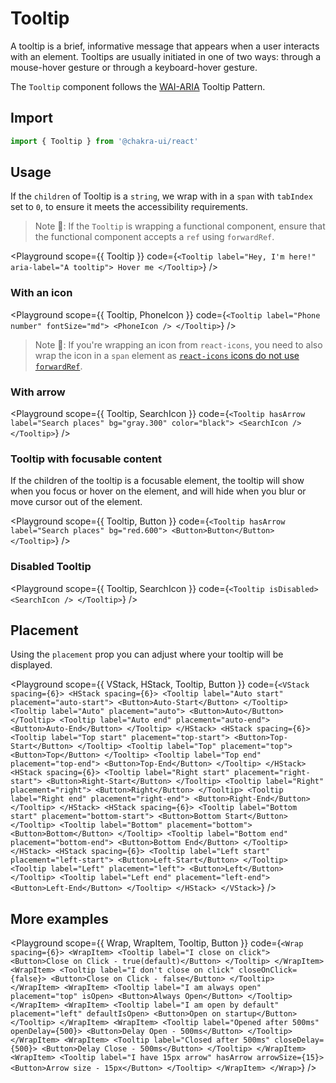 



# Tooltip

A tooltip is a brief, informative message that appears when a user interacts
with an element. Tooltips are usually initiated in one of two ways: through a
mouse-hover gesture or through a keyboard-hover gesture.

The `Tooltip` component follows the
[WAI-ARIA](https://www.w3.org/TR/wai-aria-practices/#tooltip) Tooltip Pattern.

## Import

```js
import { Tooltip } from '@chakra-ui/react'
```

## Usage

If the `children` of Tooltip is a `string`, we wrap with in a `span` with
`tabIndex` set to `0`, to ensure it meets the accessibility requirements.

> Note 🚨: If the `Tooltip` is wrapping a functional component, ensure that the
> functional component accepts a `ref` using `forwardRef`.

<Playground
  scope={{ Tooltip }}
  code={`
<Tooltip label="Hey, I'm here!" aria-label="A tooltip">
  Hover me
</Tooltip>
`}
/>

### With an icon

<Playground
  scope={{ Tooltip, PhoneIcon }}
  code={`
<Tooltip label="Phone number" fontSize="md">
  <PhoneIcon />
</Tooltip>
`}
/>

> Note 🚨: If you're wrapping an icon from `react-icons`, you need to also wrap
> the icon in a `span` element as
> [`react-icons` icons do not use `forwardRef`](https://github.com/react-icons/react-icons/issues/336).

### With arrow

<Playground
  scope={{ Tooltip, SearchIcon }}
  code={`
<Tooltip hasArrow label="Search places" bg="gray.300" color="black">
  <SearchIcon />
</Tooltip>
`}
/>

### Tooltip with focusable content

If the children of the tooltip is a focusable element, the tooltip will show
when you focus or hover on the element, and will hide when you blur or move
cursor out of the element.

<Playground
  scope={{ Tooltip, Button }}
  code={`
<Tooltip hasArrow label="Search places" bg="red.600">
  <Button>Button</Button>
</Tooltip>
`}
/>

### Disabled Tooltip

<Playground
  scope={{ Tooltip, SearchIcon }}
  code={`
<Tooltip isDisabled>
  <SearchIcon />
</Tooltip>
`}
/>

## Placement

Using the `placement` prop you can adjust where your tooltip will be displayed.

<Playground
  scope={{ VStack, HStack, Tooltip, Button }}
  code={`
<VStack spacing={6}>
  <HStack spacing={6}>
    <Tooltip label="Auto start" placement="auto-start">
      <Button>Auto-Start</Button>
    </Tooltip>
    <Tooltip label="Auto" placement="auto">
      <Button>Auto</Button>
    </Tooltip>
    <Tooltip label="Auto end" placement="auto-end">
      <Button>Auto-End</Button>
    </Tooltip>
  </HStack>
  <HStack spacing={6}>
    <Tooltip label="Top start" placement="top-start">
      <Button>Top-Start</Button>
    </Tooltip>
    <Tooltip label="Top" placement="top">
      <Button>Top</Button>
    </Tooltip>
    <Tooltip label="Top end" placement="top-end">
      <Button>Top-End</Button>
    </Tooltip>
  </HStack>
  <HStack spacing={6}>
    <Tooltip label="Right start" placement="right-start">
      <Button>Right-Start</Button>
    </Tooltip>
    <Tooltip label="Right" placement="right">
      <Button>Right</Button>
    </Tooltip>
    <Tooltip label="Right end" placement="right-end">
      <Button>Right-End</Button>
    </Tooltip>
  </HStack>
  <HStack spacing={6}>
    <Tooltip label="Bottom start" placement="bottom-start">
      <Button>Bottom Start</Button>
    </Tooltip>
    <Tooltip label="Bottom" placement="bottom">
      <Button>Bottom</Button>
    </Tooltip>
    <Tooltip label="Bottom end" placement="bottom-end">
      <Button>Bottom End</Button>
    </Tooltip>
  </HStack>
  <HStack spacing={6}>
    <Tooltip label="Left start" placement="left-start">
      <Button>Left-Start</Button>
    </Tooltip>
    <Tooltip label="Left" placement="left">
      <Button>Left</Button>
    </Tooltip>
    <Tooltip label="Left end" placement="left-end">
      <Button>Left-End</Button>
    </Tooltip>
  </HStack>
</VStack>
`}
/>

## More examples

<Playground
  scope={{ Wrap, WrapItem, Tooltip, Button }}
  code={`
<Wrap spacing={6}>
  <WrapItem>
    <Tooltip label="I close on click">
      <Button>Close on Click - true(default)</Button>
    </Tooltip>
  </WrapItem>
  <WrapItem>
    <Tooltip label="I don't close on click" closeOnClick={false}>
      <Button>Close on Click - false</Button>
    </Tooltip>
  </WrapItem>
  <WrapItem>
    <Tooltip label="I am always open" placement="top" isOpen>
      <Button>Always Open</Button>
    </Tooltip>
  </WrapItem>
  <WrapItem>
    <Tooltip label="I am open by default" placement="left" defaultIsOpen>
      <Button>Open on startup</Button>
    </Tooltip>
  </WrapItem>
  <WrapItem>
    <Tooltip label="Opened after 500ms" openDelay={500}>
      <Button>Delay Open - 500ms</Button>
    </Tooltip>
  </WrapItem>
  <WrapItem>
    <Tooltip label="Closed after 500ms" closeDelay={500}>
      <Button>Delay Close - 500ms</Button>
    </Tooltip>
  </WrapItem>
  <WrapItem>
    <Tooltip label="I have 15px arrow" hasArrow arrowSize={15}>
      <Button>Arrow size - 15px</Button>
    </Tooltip>
  </WrapItem>
</Wrap>
`}
/>
